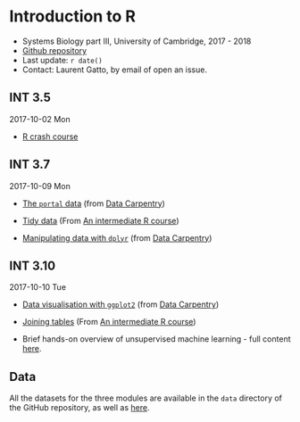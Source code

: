 
# Introduction to R

- Systems Biology part III, University of Cambridge, 2017 - 2018
- [Github repository](https://github.com/lgatto/R-intro-CSBC-partIII)
- Last update: `r date()`
- Contact: Laurent Gatto, by email of open an issue.

## INT 3.5

2017-10-02 Mon

- [R crash course](https://rawgit.com/bioinformatics-core-shared-training/r-crash-course/master/crash-course.html)

## INT 3.7

2017-10-09 Mon

- [The `portal` data](https://rawgit.com/lgatto/R-intro-CSBC-partIII/master/02-starting-with-data.html) (from
  [Data Carpentry](http://www.datacarpentry.org/R-ecology-lesson/))

- [Tidy data](https://rawgit.com/lgatto/R-intro-CSBC-partIII/master/03-tidy-data.html) (From
  [An intermediate R course](https://bioinformatics-core-shared-training.github.io/r-intermediate/))

- [Manipulating data with `dplyr`](https://rawgit.com/lgatto/R-intro-CSBC-partIII/master/04-dplyr.html) (from
  [Data Carpentry](http://www.datacarpentry.org/R-ecology-lesson/))


## INT 3.10

2017-10-10 Tue

- [Data visualisation with `ggplot2`](https://rawgit.com/lgatto/R-intro-CSBC-partIII/master/05-visualization-ggplot2.html) (from
  [Data Carpentry](http://www.datacarpentry.org/R-ecology-lesson/))

- [Joining tables](https://rawgit.com/lgatto/R-intro-CSBC-partIII/master/06-joining.html) (From
  [An intermediate R course](https://bioinformatics-core-shared-training.github.io/r-intermediate/))

- Brief hands-on overview of unsupervised machine learning - full
  content
  [here](https://rawgit.com/lgatto/IntroMachineLearningWithR/master/20-uml.html).

## Data

All the datasets for the three modules are available in the `data`
directory of the GitHub repository, as well as
[here](https://github.com/lgatto/R-intro-CSBC-partIII/blob/master/data.zip?raw=true).
